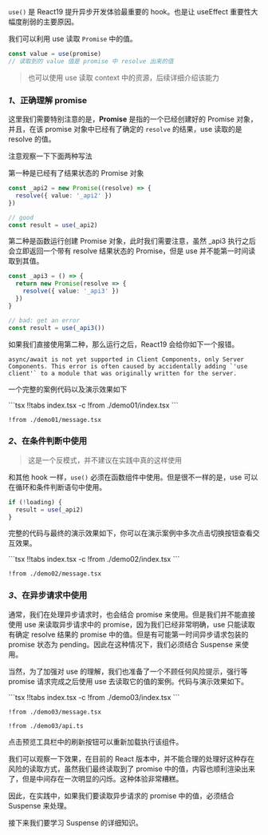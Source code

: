 
`use()` 是 React19 提升异步开发体验最重要的 hook。也是让 useEffect 重要性大幅度削弱的主要原因。

我们可以利用 use 读取 `Promise` 中的值。

```ts -c
const value = use(promise)
// 读取到的 value 值是 promise 中 resolve 出来的值
```

> 也可以使用 use 读取 context 中的资源，后续详细介绍该能力


### *1*、正确理解 promise

这里我们需要特别注意的是，**Promise** 是指的一个已经创建好的 Promise 对象，并且，在该 promise 对象中已经有了确定的 `resolve` 的结果，use 读取的是 resolve 的值。

注意观察一下下面两种写法

第一种是已经有了结果状态的 Promise 对象

```ts -c
const _api2 = new Promise((resolve) => {
  resolve({ value: '_api2' })
})

// good
const result = use(_api2)
```

第二种是函数运行创建 Promise 对象，此时我们需要注意，虽然 _api3 执行之后会立即返回一个带有 resolve 结果状态的 Promise，但是 use 并不能第一时间读取到其值。

```ts -c
const _api3 = () => {
  return new Promise(resolve => {
    resolve({ value: '_api3' })
  })
}

// bad: get an error
const result = use(_api3())
```

如果我们直接使用第二种，那么运行之后，React19 会给你如下一个报错。

```error -error
async/await is not yet supported in Client Components, only Server Components. This error is often caused by accidentally adding `'use client'` to a module that was originally written for the server.
```

一个完整的案例代码以及演示效果如下

<Demo01 />
<CodeTabs>
```tsx !!tabs index.tsx -c
!from ./demo01/index.tsx
```

```tsx !!tabs message.tsx -c
!from ./demo01/message.tsx
```

</CodeTabs>



### *2*、在条件判断中使用

> 这是一个反模式，并不建议在实践中真的这样使用

和其他 hook 一样，`use()` 必须在函数组件中使用。但是很不一样的是，use 可以在循环和条件判断语句中使用。

```ts
if (!loading) {
  result = use(_api2)
}
```

完整的代码与最终的演示效果如下，你可以在演示案例中多次点击切换按钮查看交互效果。

<Demo02 />
<CodeTabs>
```tsx !!tabs index.tsx -c
!from ./demo02/index.tsx
```

```tsx !!tabs message.tsx -c
!from ./demo02/message.tsx
```

</CodeTabs>


### *3*、在异步请求中使用

通常，我们在处理异步请求时，也会结合 promise 来使用。但是我们并不能直接使用 use 来读取异步请求中的 promise，因为我们已经非常明确，use 只能读取有确定 resolve 结果的 promise 中的值。但是有可能第一时间异步请求包装的 promise 状态为 pending。因此在这种情况下，我们必须结合 Suspense 来使用。

当然，为了加强对 use 的理解，我们也准备了一个不顾任何风险提示，强行等 promise 请求完成之后使用 use 去读取它的值的案例。代码与演示效果如下。

<Demo03 />
<CodeTabs>
```tsx !!tabs index.tsx -c
!from ./demo03/index.tsx
```

```tsx !!tabs message.tsx -c
!from ./demo03/message.tsx
```

```tsx !!tabs api.ts -c
!from ./demo03/api.ts
```
</CodeTabs>

点击预览工具栏中的刷新按钮可以重新加载执行该组件。

我们可以观察一下效果，在目前的 React 版本中，并不能合理的处理好这种存在风险的读取方式，虽然我们最终读取到了 promise 中的值，内容也顺利渲染出来了，但是中间存在一次明显的闪烁。这种体验非常糟糕。

因此，在实践中，如果我们要读取异步请求的 promise 中的值，必须结合 Suspense 来处理。

接下来我们要学习 Suspense 的详细知识。

